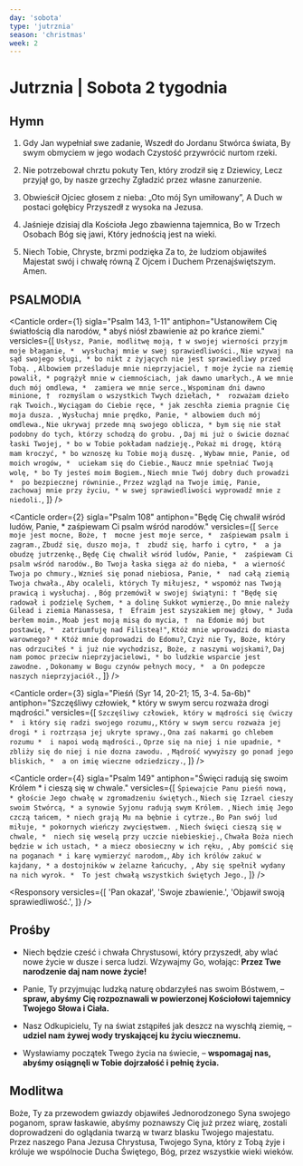```yaml
---
day: 'sobota'
type: 'jutrznia'
season: 'christmas'
week: 2
---
```


# Jutrznia | Sobota 2 tygodnia

<OpeningVersicle />

## Hymn

1. Gdy Jan wypełniał swe zadanie,
   Wszedł do Jordanu Stwórca świata,
   By swym obmyciem w jego wodach
   Czystość przywrócić nurtom rzeki.

2. Nie potrzebował chrztu pokuty
   Ten, który zrodził się z Dziewicy,
   Lecz przyjął go, by nasze grzechy
   Zgładzić przez własne zanurzenie.

3. Obwieścił Ojciec głosem z nieba:
   „Oto mój Syn umiłowany”,
   A Duch w postaci gołębicy
   Przyszedł z wysoka na Jezusa.

4. Jaśnieje dzisiaj dla Kościoła
   Jego zbawienna tajemnica,
   Bo w Trzech Osobach Bóg się jawi,
   Który jednością jest na wieki.

5. Niech Tobie, Chryste, brzmi podzięka
   Za to, że ludziom objawiłeś
   Majestat swój i chwałę równą
   Z Ojcem i Duchem Przenajświętszym. Amen.

## PSALMODIA

<Canticle
  order={1}
  sigla="Psalm 143, 1-11"
  antiphon="Ustanowiłem Cię światłością dla narodów, * abyś niósł zbawienie aż po krańce ziemi."
  versicles={[
    `Usłysz, Panie, modlitwę moją, †
w swojej wierności przyjm moje błaganie, * 
wysłuchaj mnie w swej sprawiedliwości.`,
    `Nie wzywaj na sąd swojego sługi, *
bo nikt z żyjących nie jest sprawiedliwy przed Tobą. `,
    `Albowiem prześladuje mnie nieprzyjaciel, †
moje życie na ziemię powalił, *
pogrążył mnie w ciemnościach, jak dawno umarłych.`,
    `A we mnie duch mój omdlewa, * 
zamiera we mnie serce.`,
    `Wspominam dni dawno minione, † 
rozmyślam o wszystkich Twych dziełach, * 
rozważam dzieło rąk Twoich.`,
    `Wyciągam do Ciebie ręce, *
jak zeschła ziemia pragnie Cię moja dusza. `,
    `Wysłuchaj mnie prędko, Panie, *
albowiem duch mój omdlewa.`,
    `Nie ukrywaj przede mną swojego oblicza, *
bym się nie stał podobny do tych, którzy schodzą do grobu. `,
    `Daj mi już o świcie doznać łaski Twojej, *
bo w Tobie pokładam nadzieję.`,
    `Pokaż mi drogę, którą mam kroczyć, *
bo wznoszę ku Tobie moją duszę. `,
    `Wybaw mnie, Panie, od moich wrogów, * 
uciekam się do Ciebie.`,
    `Naucz mnie spełniać Twoją wolę, *
bo Ty jesteś moim Bogiem.`,
    `Niech mnie Twój dobry duch prowadzi * 
po bezpiecznej równinie.`,
    `Przez wzgląd na Twoje imię, Panie, zachowaj mnie przy życiu, *
w swej sprawiedliwości wyprowadź mnie z niedoli.`,
  ]}
/>

<Canticle
  order={2}
  sigla="Psalm 108"
  antiphon="Będę Cię chwalił wśród ludów, Panie, * zaśpiewam Ci psalm wśród narodów."
  versicles={[
    `Serce moje jest mocne, Boże, † 
mocne jest moje serce, * 
zaśpiewam psalm i zagram.`,
    `Zbudź się, duszo moja, † 
zbudź się, harfo i cytro, * 
a ja obudzę jutrzenkę.`,
    `Będę Cię chwalił wśród ludów, Panie, * 
zaśpiewam Ci psalm wśród narodów.`,
    `Bo Twoja łaska sięga aż do nieba, * 
a wierność Twoja po chmury.`,
    `Wznieś się ponad niebiosa, Panie, * 
nad całą ziemią Twoja chwała.`,
    `Aby ocaleli, których Ty miłujesz, *
wspomóż nas Twoją prawicą i wysłuchaj. `,
    `Bóg przemówił w swojej świątyni: †
"Będę się radował i podzielę Sychem, *
a dolinę Sukkot wymierzę.`,
    `Do mnie należy Gilead i ziemia Manassesa, † 
Efraim jest szyszakiem mej głowy, *
Juda berłem moim.`,
    `Moab jest moją misą do mycia, † 
na Edomie mój but postawię, * 
zatriumfuję nad Filisteą!"`,
    `Któż mnie wprowadzi do miasta warownego? *
Któż mnie doprowadzi do Edomu?`,
    `Czyż nie Ty, Boże, który nas odrzuciłeś *
i już nie wychodzisz, Boże, z naszymi wojskami?`,
    `Daj nam pomoc przeciw nieprzyjacielowi, *
bo ludzkie wsparcie jest zawodne. `,
    `Dokonamy w Bogu czynów pełnych mocy, * 
a On podepcze naszych nieprzyjaciół.`,
  ]}
/>

<Canticle
  order={3}
  sigla="Pieśń (Syr 14, 20-21; 15, 3-4. 5a-6b)"
  antiphon="Szczęśliwy człowiek, * który w swym sercu rozważa drogi mądrości."
  versicles={[
    `Szczęśliwy człowiek, który w mądrości się ćwiczy * 
i który się radzi swojego rozumu,`,
    `Który w swym sercu rozważa jej drogi *
i roztrząsa jej ukryte sprawy.`,
    `Ona zaś nakarmi go chlebem rozumu * 
i napoi wodą mądrości.`,
    `Oprze się na niej i nie upadnie, *
zbliży się do niej i nie dozna zawodu. `,
    `Mądrość wywyższy go ponad jego bliskich, * 
a on imię wieczne odziedziczy.`,
  ]}
/>

<Canticle
  order={4}
  sigla="Psalm 149"
  antiphon="Święci radują się swoim Królem * i cieszą się w chwale."
  versicles={[
    `Śpiewajcie Panu pieśń nową, *
głoście Jego chwałę w zgromadzeniu świętych.`,
    `Niech się Izrael cieszy swoim Stwórcą, *
a synowie Syjonu radują swym Królem. `,
    `Niech imię Jego czczą tańcem, *
niech grają Mu na bębnie i cytrze.`,
    `Bo Pan swój lud miłuje, *
pokornych wieńczy zwycięstwem. `,
    `Niech święci cieszą się w chwale, * 
niech się weselą przy uczcie niebieskiej.`,
    `Chwała Boża niech będzie w ich ustach, *
a miecz obosieczny w ich ręku, `,
    `Aby pomścić się na poganach *
i karę wymierzyć narodom,`,
    `Aby ich królów zakuć w kajdany, *
a dostojników w żelazne łańcuchy, `,
    `Aby się spełnił wydany na nich wyrok. * 
To jest chwałą wszystkich świętych Jego.`,
  ]}
/>

<Passage
  sigla="Mi 5, 1-4a"
  passage="A ty, Betlejem Efrata, najmniejsze jesteś wśród plemion judzkich! Z ciebie mi wyjdzie Ten, który będzie władał w Izraelu, a pochodzenie Jego od początku, od dni wieczności. Przeto Pan wyda ich aż do czasu, kiedy porodzi mająca porodzić. Wtedy reszta braci Jego powróci do synów Izraela. Powstanie On i paść będzie mocą Pańską, w majestacie imienia Pana Boga swego. Osiądą wtedy, bo odtąd rozciągnie swą potęgę aż po krańce ziemi. A Ten będzie pokojem."
/>

<Responsory
  versicles={[
    'Pan okazał',
    'Swoje zbawienie.',
    'Objawił swoją sprawiedliwość.',
  ]}
/>

<Benedictus antiphon="Tajemnica, która była ukryta od wieków, * teraz została objawiona." />

## Prośby

- Niech będzie cześć i chwała Chrystusowi, który przyszedł, aby wlać nowe życie w dusze i serca ludzi. Wzywajmy Go, wołając: **Przez Twe narodzenie daj nam nowe życie!**

- Panie, Ty przyjmując ludzką naturę obdarzyłeś nas swoim Bóstwem, – **spraw, abyśmy Cię rozpoznawali w powierzonej Kościołowi tajemnicy Twojego Słowa i Ciała.**

- Nasz Odkupicielu, Ty na świat zstąpiłeś jak deszcz na wyschłą ziemię, – **udziel nam żywej wody tryskającej ku życiu wiecznemu.**

- Wysławiamy początek Twego życia na świecie, – **wspomagaj nas, abyśmy osiągnęli w Tobie dojrzałość i pełnię życia.**

<CustomIntercessions type="lauds" />

<KyrieEleison />

<LordsPrayer />

## Modlitwa

Boże, Ty za przewodem gwiazdy objawiłeś Jednorodzonego Syna swojego poganom, spraw łaskawie, abyśmy poznawszy Cię już przez wiarę, zostali doprowadzeni do oglądania twarzą w twarz blasku Twojego majestatu. Przez naszego Pana Jezusa Chrystusa, Twojego Syna, który z Tobą żyje i króluje we wspólnocie Ducha Świętego, Bóg, przez wszystkie wieki wieków.

<Amen />

<BlessingAndConcludingVersicle />
